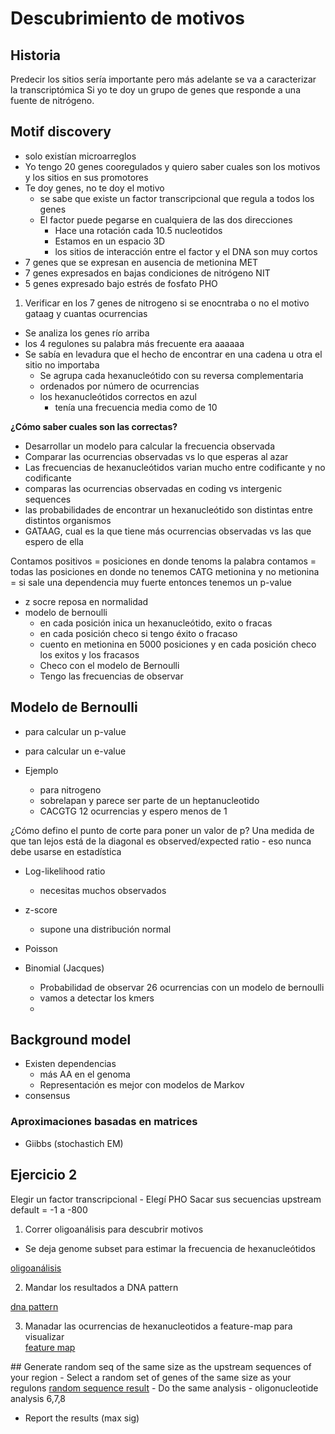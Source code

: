 # Descubrimiento de motivos

## Historia 

Predecir los sitios sería importante pero más adelante se va a caracterizar la transcriptómica 
Si yo te doy un grupo de genes que responde a una fuente de nitrógeno.

## Motif discovery 

- solo existían microarreglos 
- Yo tengo 20 genes cooregulados y quiero saber cuales son los motivos y los sitios en sus promotores 
- Te doy genes, no te doy el motivo 
  - se sabe que existe un factor transcripcional que regula a todos los genes 
  - El factor puede pegarse en cualquiera de las dos direcciones 
    - Hace una rotación cada 10.5 nucleotidos 
    - Estamos en un espacio 3D 
    - los sitios de interacción entre el factor y el DNA son muy cortos

- 7 genes que se expresan en ausencia de metionina MET
- 7 genes expresados en bajas condiciones de nitrógeno NIT
- 5 genes expresado bajo estrés de fosfato PHO

1. Verificar en los 7 genes de nitrogeno si se enocntraba o no el motivo gataag y cuantas ocurrencias 
- Se analiza los genes río arriba 
- los 4 regulones su palabra más frecuente era aaaaaa
- Se sabía en levadura que el hecho de encontrar en una cadena u otra el sitio no importaba 
  - Se agrupa cada hexanucleótido con su reversa complementaria 
  - ordenados por número de ocurrencias 
  - los hexanucleótidos correctos en azul
    - tenía una frecuencia media como de 10 

**¿Cómo saber cuales son las correctas?**

- Desarrollar un modelo para calcular la frecuencia observada 
- Comparar las ocurrencias observadas vs lo que esperas al azar 
- Las frecuencias de hexanucleótidos varian mucho entre codificante y no codificante 
- comparas las ocurrencias observadas en coding vs intergenic sequences 
- las probabilidades de encontrar un hexanucleótido son distintas entre distintos organismos 
- GATAAG, cual es la que tiene más ocurrencias observadas vs las que espero de ella 

Contamos 
positivos = posiciones en donde tenoms la palabra
contamos = todas las posiciones en donde no tenemos CATG
metionina y no metionina = si sale una dependencia muy fuerte entonces tenemos un p-value 

- z socre reposa en normalidad 
- modelo de bernoulli 
  - en cada posición inica un hexanucleótido, exito o fracas
  - en cada posición checo si tengo éxito o fracaso 
  - cuento en metionina en 5000 posiciones y en cada posición checo los exitos y los fracasos 
  - Checo con el modelo de Bernoulli 
  - Tengo las frecuencias de observar 
  
## Modelo de Bernoulli 

- para calcular un p-value
- para calcular un e-value 

- Ejemplo 
  - para nitrogeno 
  - sobrelapan y parece ser parte de un heptanucleotido 
  - CACGTG 12 ocurrencias y espero menos de 1 
  
¿Cómo defino el punto de corte para poner un valor de p?
Una medida de que tan lejos está de la diagonal es observed/expected ratio 
  - eso nunca debe usarse en estadística 

- Log-likelihood ratio 
  - necesitas muchos observados 

- z-score
  - supone una distribución normal

- Poisson 

- Binomial (Jacques)
  - Probabilidad de observar 26 ocurrencias con un modelo de bernoulli 
  - vamos a detectar los kmers
  - 

    
## Background model 

- Existen dependencias 
  - más AA en el genoma 
  - Representación es mejor con modelos de Markov 
- consensus 


### Aproximaciones basadas en matrices 

- Giibbs (stochastich EM)


## Ejercicio 2 

Elegir un factor transcripcional 
- Elegí PHO
Sacar sus secuencias upstream 
default = -1 a -800

1. Correr oligoanálisis para descubrir motivos 
- Se deja genome subset para estimar la frecuencia de hexanucleótidos

[oligoanálisis](http://rsat-tagc.univ-mrs.fr/rsat/oligo-analysis.cgi)

2. Mandar los resultados a DNA pattern

[dna pattern](http://rsat-tagc.univ-mrs.fr/rsat/dna-pattern.cgi)

3. Manadar las ocurrencias de hexanucleotidos a feature-map para visualizar  
[feature map](http://rsat-tagc.univ-mrs.fr/rsat/feature-map.cgi)


## Generate random seq of the same size as the upstream sequences of your region
- Select a random set of genes of the same size as your regulons 
[random sequence result](http://embnet.ccg.unam.mx/rsat/random-seq.cgi)
- Do the same analysis
  - oligonucleotide analysis 6,7,8 
  
- Report the results (max sig)



